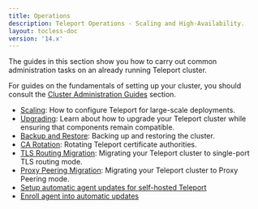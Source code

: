 ```yaml
---
title: Operations
description: Teleport Operations - Scaling and High-Availability.
layout: tocless-doc
version: '14.x'
---
```


The guides in this section show you how to carry out common administration tasks
on an already running Teleport cluster.

For guides on the fundamentals of setting up your cluster, you should consult
the [Cluster Administration Guides](/docs/ver/14.x/management/admin) section.

- [Scaling](/docs/ver/14.x/management/operations/scaling): How to configure Teleport for large-scale deployments.
- [Upgrading](/docs/ver/14.x/management/operations/upgrading): Learn about how to upgrade your Teleport cluster while ensuring that components remain compatible.
- [Backup and Restore](/docs/ver/14.x/management/operations/backup-restore): Backing up and restoring the cluster.
- [CA Rotation](/docs/ver/14.x/management/operations/ca-rotation): Rotating Teleport certificate authorities.
- [TLS Routing Migration](/docs/ver/14.x/management/operations/tls-routing): Migrating your Teleport cluster to single-port TLS routing mode.
- [Proxy Peering Migration](/docs/ver/14.x/management/operations/proxy-peering): Migrating your Teleport cluster to Proxy Peering mode.
- [Setup automatic agent updates for self-hosted Teleport](/docs/ver/14.x/management/operations/self-hosted-automatic-agent-updates)
- [Enroll agent into automatic updates](/docs/ver/14.x/management/operations/enroll-agent-into-automatic-updates)

